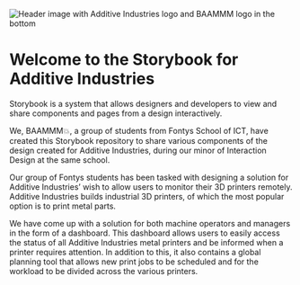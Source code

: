 
<Meta title="Introduction" />

<p>
	<img
		src="https://i.gyazo.com/afd3945f36445ebb977d4f48e21e08a9.png"
		alt="Header image with Additive Industries logo and BAAMMM logo in the bottom"
	/>
</p>

# Welcome to the Storybook for Additive Industries

Storybook is a system that allows designers and developers to view and share components and pages from a design interactively.

We, BAAMMM💥, a group of students from Fontys School of ICT, have created this Storybook repository to share various components of the design
created for Additive Industries, during our minor of Interaction Design at the same school.

Our group of Fontys students has been tasked with designing a solution for Additive Industries’ wish to allow users to monitor their 3D printers
remotely.
Additive Industries builds industrial 3D printers, of which the most popular option is to print metal parts.

We have come up with a solution for both machine operators and managers in the form of a dashboard.
This dashboard allows users to easily access the status of all Additive Industries metal printers and be informed when a printer requires
attention.
In addition to this, it also contains a global planning tool that allows new print jobs to be scheduled and for the workload to be divided across
the various printers.
